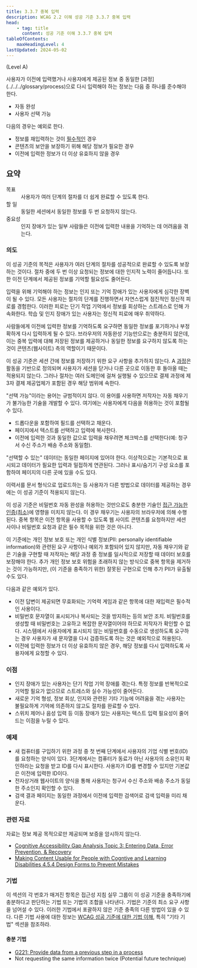 ```yaml
---
title: 3.3.7 중복 입력
description: WCAG 2.2 이해 성공 기준 3.3.7 중복 입력
head:
    - tag: title
      content: 성공 기준 이해 3.3.7 중복 입력
tableOfContents:
    maxHeadingLevel: 4
lastUpdated: 2024-05-02
---
```



(Level A)

<Card title="성공 기준(SC)">
사용자가 이전에 입력했거나 사용자에게 제공된 정보 중 동일한 [과정](../../../glossary/process)으로 다시 입력해야 하는 정보는 다음 중 하나를 준수해야 한다.

*   자동 완성
*   사용자 선택 가능

다음의 경우는 예외로 한다.

*   정보를 재입력하는 것이 [필수적인](../../../glossary/essential) 경우
*   콘텐츠의 보안을 보장하기 위해 해당 정보가 필요한 경우
*   이전에 입력한 정보가 더 이상 유효하지 않을 경우
</Card>

## 요약

<dl>
<dt>목표</dt>
<dd>사용자가 여러 단계의 절차를 더 쉽게 완료할 수 있도록 한다.</dd>
<dt>할 일</dt>
<dd>동일한 세션에서 동일한 정보를 두 번 요청하지 않는다.</dd>
<dt>중요성</dt>
<dd>인지 장애가 있는 일부 사람들은 이전에 입력한 내용을 기억하는 데 어려움을 겪는다.</dd>
</dl>

### 의도

이 성공 기준의 목적은 사용자가 여러 단계의 절차를 성공적으로 완료할 수 있도록 보장하는 것이다. 절차 중에 두 번 이상 요청되는 정보에 대한 인지적 노력이 줄어듭니다. 또한 이전 단계에서 제공된 정보를 기억할 필요성도 줄어든다.

입력을 위해 기억해야 하는 정보는 인지 또는 기억 장애가 있는 사용자에게 심각한 장벽이 될 수 있다. 모든 사용자는 절차의 단계를 진행하면서 자연스럽게 점진적인 정신적 피로를 경험한다. 이러한 피로는 단기 작업 기억에서 정보를 회상하는 스트레스로 인해 가속화한다. 학습 및 인지 장애가 있는 사용자는 정신적 피로에 매우 취약하다.

사람들에게 이전에 입력한 정보를 기억하도록 요구하면 동일한 정보를 포기하거나 부정확하게 다시 입력하게 될 수 있다. 브라우저의 자동완성 기능만으로는 충분하지 않은데, 이는 중복 입력에 대해 저장된 정보를 제공하거나 동일한 정보를 요구하지 않도록 하는 것이 콘텐츠(웹사이트) 측의 역할이기 때문이다.

이 성공 기준은 세션 간에 정보를 저장하기 위한 요구 사항을 추가하지 않는다. A [과정](../../../glossary/process)은 활동을 기반으로 정의되며 사용자가 세션을 닫거나 다른 곳으로 이동한 후 돌아올 때는 적용되지 않는다. 그러나 절차는 여러 도메인에 걸쳐 실행될 수 있으므로 결제 과정에 제3자 결제 제공업체가 포함된 경우 해당 범위에 속한다.

"선택 가능"이라는 용어는 규범적이지 않다. 이 용어를 사용하면 저작자는 자동 채우기가 불가능한 기술을 개발할 수 있다. 여기에는 사용자에게 다음을 허용하는 것이 포함될 수 있다.

*   드롭다운을 포함하여 필드를 선택하고 채운다.
*   페이지에서 텍스트를 선택하고 입력에 복사한다.
*   이전에 입력한 것과 동일한 값으로 입력을 채우려면 체크박스를 선택한다(예: 청구서 수신 주소가 배송 주소와 동일함).

"선택할 수 있는" 데이터는 동일한 페이지에 있어야 한다. 이상적으로는 기본적으로 표시되고 데이터가 필요한 입력과 밀접하게 연관된다. 그러나 표시/숨기기 구성 요소를 포함하여 페이지의 다른 곳에 있을 수도 있다.

이력서를 문서 형식으로 업로드하는 등 사용자가 다른 방법으로 데이터를 제공하는 경우에는 이 성공 기준이 적용되지 않는다.

이 성공 기준은 비밀번호 자동 완성을 허용하는 것만으로도 충분한 기술인 [접근 가능한 인증(최소)](../accessible-authentication-minimum.html)에 영향을 미치지 않는다. 이 경우 채우기는 사용자의 브라우저에 의해 수행된다. 중복 항목은 이전 항목을 사용할 수 있도록 웹 사이트 콘텐츠를 요청하지만 세션 사이나 비밀번호 요청과 같은 필수 목적을 위한 것은 아니다.

이 기준에는 개인 정보 보호 또는 개인 식별 정보(PII: personally identifiable information)와 관련된 요구 사항이나 예외가 포함되어 있지 않지만, 자동 채우기와 같은 기술을 구현할 때 저작자는 해당 과정 중 정보를 일시적으로 저장할 때 데이터 보호를 보장해야 한다. 추가 개인 정보 보호 위험을 초래하지 않는 방식으로 중복 항목을 제거하는 것이 가능하지만, (이 기준을 충족하기 위한) 잘못된 구현으로 인해 추가 PII가 유출될 수도 있다.

다음과 같은 예외가 있다.

*   이전 답변이 제공되면 무효화되는 기억력 게임과 같은 항목에 대한 재입력은 필수적인 사용이다.
*   비밀번호 문자열이 표시되거나 복사되는 것을 방지하는 등의 보안 조치. 비밀번호를 생성할 때 비밀번호는 고유하고 복잡한 문자열이어야 하므로 저작자가 확인할 수 없다. 시스템에서 사용자에게 표시되지 않는 비밀번호를 수동으로 생성하도록 요구하는 경우 사용자가 새 문자열을 다시 검증하도록 하는 것은 예외적으로 허용된다.
*   이전에 입력한 정보가 더 이상 유효하지 않은 경우, 해당 정보를 다시 입력하도록 사용자에게 요청할 수 있다.

### 이점

*   인지 장애가 있는 사용자는 단기 작업 기억 장애를 겪는다. 특정 정보를 반복적으로 기억할 필요가 없으므로 스트레스와 실수 가능성이 줄어든다.
*   새로운 기억 형성, 정보 회상, 인지와 관련된 기타 기능에 어려움을 겪는 사용자는 불필요하게 기억에 의존하지 않고도 절차를 완료할 수 있다.
*   스위치 제어나 음성 입력 등 이동 장애가 있는 사용자는 텍스트 입력 필요성이 줄어드는 이점을 누릴 수 있다.

### 예제

*   새 컴퓨터를 구입하기 위한 과정 중 첫 번째 단계에서 사용자의 기업 식별 번호(ID)를 요청하는 양식이 있다. 3단계에서는 컴퓨터가 동료가 아닌 사용자의 소유인지 확인하라는 요청을 받고 ID를 다시 표시한다. 사용자가 ID를 변경할 수 있지만 기본값은 이전에 입력한 ID이다.
*   전자상거래 웹사이트의 양식을 통해 사용자는 청구서 수신 주소와 배송 주소가 동일한 주소인지 확인할 수 있다.
*   검색 결과 페이지는 동일한 과정에서 이전에 입력한 검색어로 검색 입력을 미리 채운다.

### 관련 자료

자료는 정보 제공 목적으로만 제공되며 보증을 암시하지 않는다.

*   [Cognitive Accessibility Gap Analysis Topic 3: Entering Data, Error Prevention, & Recovery](https://www.w3.org/TR/coga-gap-analysis/#table3)
*   [Making Content Usable for People with Cogntive and Learning Disabilities 4.5.4 Design Forms to Prevent Mistakes](https://www.w3.org/TR/coga-usable/#design-forms-to-prevent-mistakes-pattern)

### 기법

이 섹션의 각 번호가 매겨진 항목은 접근성 지침 실무 그룹이 이 성공 기준을 충족하기에 충분하다고 판단하는 기법 또는 기법의 조합을 나타낸다. 기법은 기준의 최소 요구 사항을 넘어설 수 있다. 이러한 기법에서 포괄하지 않은 기준 충족의 다른 방법이 있을 수 있다. 다른 기법 사용에 대한 정보는 [WCAG 성공 기준에 대한 기법 이해](../understanding-techniques), 특히 "기타 기법" 섹션을 참조하라.

#### 충분 기법

*   [G221: Provide data from a previous step in a process](https://www.w3.org/WAI/WCAG22/Techniques/general/G221)
*   Not requesting the same information twice (Potential future technique)

